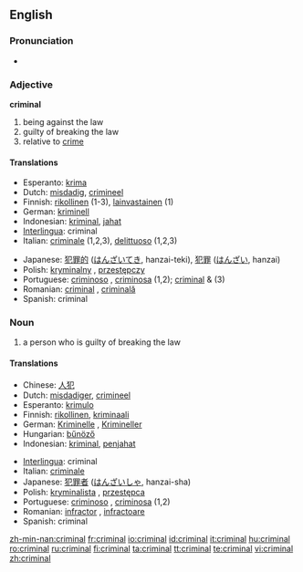 ==English==

===Pronunciation===
*{{audio|en-us-criminal.ogg|Audio (US)}}


===Adjective===
'''criminal''' {{notcomp}}

# being against the law
# guilty of breaking the law
# relative to [[crime]]

====Translations====
{{top}}
*Esperanto: [[krima]]
*Dutch: [[misdadig]], [[crimineel]]
*Finnish: [[rikollinen]] (1-3), [[lainvastainen]] (1)
*German: [[kriminell]]
*Indonesian: [[kriminal]], [[jahat]]
*[[Interlingua]]: criminal
*Italian: [[criminale]] (1,2,3), [[delittuoso]] (1,2,3)
{{mid}}
*Japanese: [[犯罪的]] ([[はんざいてき]], hanzai-teki), [[犯罪]] ([[はんざい]], hanzai)
*Polish: [[kryminalny]] {{m}}, [[przestępczy]] {{m}}
*Portuguese: [[criminoso]] {{m}}, [[criminosa]] {{f}} (1,2); [[criminal]] {{m}} & {{f}} (3)
*Romanian: [[criminal]] {{m}}, [[criminală]] {{f}}
*Spanish: criminal
{{bottom}}

===Noun===
{{en-noun}}

# a person who is guilty of breaking the law

====Translations====
{{top}}
*Chinese: [[人犯]]
*Dutch: [[misdadiger]], [[crimineel]]
*Esperanto: [[krimulo]]
*Finnish: [[rikollinen]], [[kriminaali]]
*German: [[Kriminelle]] {{f}}, [[Krimineller]] {{m}}
*Hungarian: [[bűnöző]]
*Indonesian: [[kriminal]], [[jahat|penjahat]]
{{mid}}
*[[Interlingua]]: criminal
*Italian: [[criminale]]
*Japanese: [[犯罪者]] ([[はんざいしゃ]], hanzai-sha)
*Polish: [[kryminalista]] {{m}}, [[przestępca]] {{m}}
*Portuguese: [[criminoso]] {{m}}, [[criminosa]] {{f}} (1,2)
*Romanian: [[infractor]] {{m}}, [[infractoare]] {{f}} 
*Spanish: criminal
{{bottom}}

[[zh-min-nan:criminal]]
[[fr:criminal]]
[[io:criminal]]
[[id:criminal]]
[[it:criminal]]
[[hu:criminal]]
[[ro:criminal]]
[[ru:criminal]]
[[fi:criminal]]
[[ta:criminal]]
[[tt:criminal]]
[[te:criminal]]
[[vi:criminal]]
[[zh:criminal]]